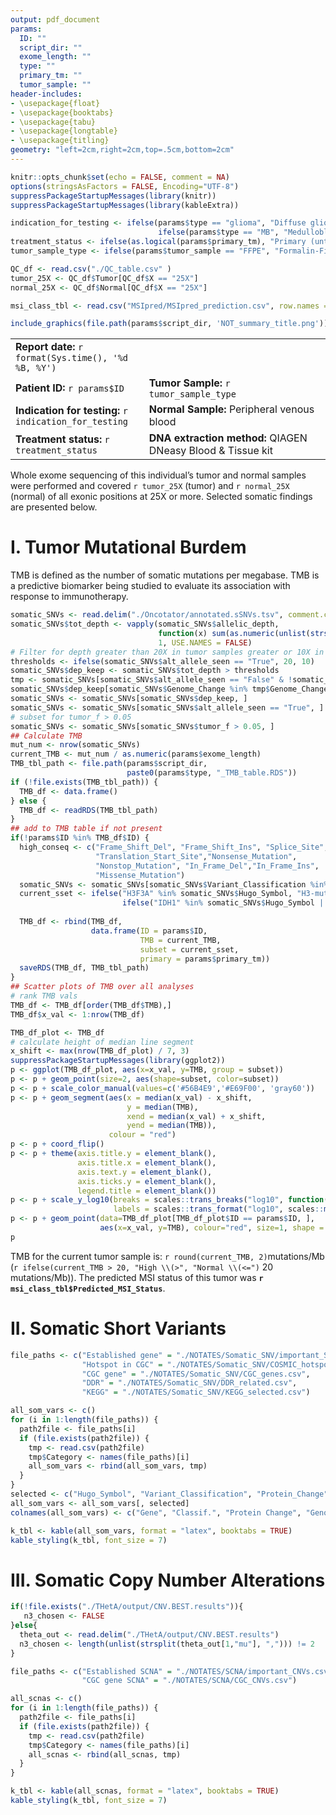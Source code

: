 ```yaml
---
output: pdf_document
params:
  ID: ""
  script_dir: ""
  exome_length: ""
  type: ""
  primary_tm: ""
  tumor_sample: ""
header-includes:
- \usepackage{float}
- \usepackage{booktabs}
- \usepackage{tabu}
- \usepackage{longtable}
- \usepackage{titling}
geometry: "left=2cm,right=2cm,top=.5cm,bottom=2cm"
---
```


```r
knitr::opts_chunk$set(echo = FALSE, comment = NA)
options(stringsAsFactors = FALSE, Encoding="UTF-8")
suppressPackageStartupMessages(library(knitr))
suppressPackageStartupMessages(library(kableExtra))

indication_for_testing <- ifelse(params$type == "glioma", "Diffuse glioma clinical WES analysis",
                                 ifelse(params$type == "MB", "Medulloblastoma WES clinical WES analysis", "Oncological WES analysis"))
treatment_status <- ifelse(as.logical(params$primary_tm), "Primary (untreated) tumor", "Recurrent (previously treated) tumor")
tumor_sample_type <- ifelse(params$tumor_sample == "FFPE", "Formalin-Fixed Paraffin-Embedded (FFPE) tissue specimen", "Fresh tumor tissue, snap-frozen in liquid nitrogen")

QC_df <- read.csv("./QC_table.csv" )
tumor_25X <- QC_df$Tumor[QC_df$X == "25X"]
normal_25X <- QC_df$Normal[QC_df$X == "25X"]

msi_class_tbl <- read.csv("MSIpred/MSIpred_prediction.csv", row.names = 1)
```

```r
include_graphics(file.path(params$script_dir, 'NOT_summary_title.png'))
```

\fontsize{8}{8}
\selectfont

|                                                        |                                                                           |
|--------------------------------------------------------|---------------------------------------------------------------------------|
| **Report date:** `r format(Sys.time(), '%d %B, %Y')`   |                                                                           |
| **Patient ID: ** `r params$ID`                         | **Tumor Sample: ** `r tumor_sample_type`                                  |
| **Indication for testing: ** `r indication_for_testing`| **Normal Sample: ** Peripheral venous blood                               |
| **Treatment status: ** `r treatment_status`            | **DNA extraction method:** QIAGEN DNeasy Blood & Tissue kit               |

\fontsize{10}{10}
\selectfont
Whole exome sequencing of this individual's tumor and normal samples were performed and covered `r tumor_25X` (tumor) and `r normal_25X` (normal) of all exonic positions at 25X or more. Selected somatic findings are presented below.

# I. Tumor Mutational Burdem

TMB is defined as the number of somatic mutations per megabase. TMB is a predictive biomarker being studied to evaluate its association with response to immunotherapy.

```r
somatic_SNVs <- read.delim("./Oncotator/annotated.sSNVs.tsv", comment.char="#")
somatic_SNVs$tot_depth <- vapply(somatic_SNVs$allelic_depth, 
                                 function(x) sum(as.numeric(unlist(strsplit(x, ",")))), 
                                 1, USE.NAMES = FALSE)
# Filter for depth greater than 20X in tumor samples greater or 10X in normal samples
thresholds <- ifelse(somatic_SNVs$alt_allele_seen == "True", 20, 10)
somatic_SNVs$dep_keep <- somatic_SNVs$tot_depth > thresholds
tmp <- somatic_SNVs[somatic_SNVs$alt_allele_seen == "False" & !somatic_SNVs$dep_keep, ]
somatic_SNVs$dep_keep[somatic_SNVs$Genome_Change %in% tmp$Genome_Change] <- FALSE
somatic_SNVs <- somatic_SNVs[somatic_SNVs$dep_keep, ]
somatic_SNVs <- somatic_SNVs[somatic_SNVs$alt_allele_seen == "True", ]
# subset for tumor_f > 0.05
somatic_SNVs <- somatic_SNVs[somatic_SNVs$tumor_f > 0.05, ]
## Calculate TMB
mut_num <- nrow(somatic_SNVs)
current_TMB <- mut_num / as.numeric(params$exome_length)
TMB_tbl_path <- file.path(params$script_dir, 
                          paste0(params$type, "_TMB_table.RDS"))
if (!file.exists(TMB_tbl_path)) {
  TMB_df <- data.frame()
} else {
  TMB_df <- readRDS(TMB_tbl_path)
}
## add to TMB table if not present
if(!params$ID %in% TMB_df$ID) {
  high_conseq <- c("Frame_Shift_Del", "Frame_Shift_Ins", "Splice_Site", 
                   "Translation_Start_Site","Nonsense_Mutation", 
                   "Nonstop_Mutation", "In_Frame_Del","In_Frame_Ins", 
                   "Missense_Mutation")
  somatic_SNVs <- somatic_SNVs[somatic_SNVs$Variant_Classification %in% high_conseq,]
  current_sset <- ifelse("H3F3A" %in% somatic_SNVs$Hugo_Symbol, "H3-mut",
                         ifelse("IDH1" %in% somatic_SNVs$Hugo_Symbol | "IDH2" %in% somatic_SNVs$Hugo_Symbol, "IDH-mut", "IDH-WT"))
  
  TMB_df <- rbind(TMB_df, 
                  data.frame(ID = params$ID, 
                             TMB = current_TMB, 
                             subset = current_sset,
                             primary = params$primary_tm))
  saveRDS(TMB_df, TMB_tbl_path)
}
## Scatter plots of TMB over all analyses
# rank TMB vals
TMB_df <- TMB_df[order(TMB_df$TMB),]
TMB_df$x_val <- 1:nrow(TMB_df)

TMB_df_plot <- TMB_df
# calculate height of median line segment
x_shift <- max(nrow(TMB_df_plot) / 7, 3)
suppressPackageStartupMessages(library(ggplot2))
p <- ggplot(TMB_df_plot, aes(x=x_val, y=TMB, group = subset))
p <- p + geom_point(size=2, aes(shape=subset, color=subset))
p <- p + scale_color_manual(values=c('#56B4E9','#E69F00', 'gray60'))
p <- p + geom_segment(aes(x = median(x_val) - x_shift, 
                          y = median(TMB), 
                          xend = median(x_val) + x_shift, 
                          yend = median(TMB)), 
                      colour = "red")
p <- p + coord_flip()
p <- p + theme(axis.title.y = element_blank(),
               axis.title.x = element_blank(),
               axis.text.y = element_blank(),
               axis.ticks.y = element_blank(),
               legend.title = element_blank())
p <- p + scale_y_log10(breaks = scales::trans_breaks("log10", function(x) 10^x),
                       labels = scales::trans_format("log10", scales::math_format(10^.x)))
p <- p + geom_point(data=TMB_df_plot[TMB_df_plot$ID == params$ID, ], 
                    aes(x=x_val, y=TMB), colour="red", size=1, shape = 1)
p
```

TMB for the current tumor sample is: `r round(current_TMB, 2)`mutations/Mb (`r ifelse(current_TMB > 20, "High \\(>", "Normal \\(<=")` 20 mutations/Mb)). The predicted MSI status of this tumor was **`r msi_class_tbl$Predicted_MSI_Status`**.

# II. Somatic Short Variants

```r
file_paths <- c("Established gene" = "./NOTATES/Somatic_SNV/important_SNVs.csv",
                "Hotspot in CGC" = "./NOTATES/Somatic_SNV/COSMIC_hotspot.csv",
                "CGC gene" = "./NOTATES/Somatic_SNV/CGC_genes.csv",
                "DDR" = "./NOTATES/Somatic_SNV/DDR_related.csv",
                "KEGG" = "./NOTATES/Somatic_SNV/KEGG_selected.csv")

all_som_vars <- c()
for (i in 1:length(file_paths)) {
  path2file <- file_paths[i]
  if (file.exists(path2file)) {
    tmp <- read.csv(path2file)
    tmp$Category <- names(file_paths)[i]
    all_som_vars <- rbind(all_som_vars, tmp)
  }
}
selected <- c("Hugo_Symbol", "Variant_Classification", "Protein_Change", "Genome_Change", "tumor_f", "Category")
all_som_vars <- all_som_vars[, selected]
colnames(all_som_vars) <- c("Gene", "Classif.", "Protein Change", "Genome Change", "VAF", "Category")

k_tbl <- kable(all_som_vars, format = "latex", booktabs = TRUE)
kable_styling(k_tbl, font_size = 7)
```


# III. Somatic Copy Number Alterations

```r
if(!file.exists("./THetA/output/CNV.BEST.results")){
   n3_chosen <- FALSE
}else{
  theta_out <- read.delim("./THetA/output/CNV.BEST.results")
  n3_chosen <- length(unlist(strsplit(theta_out[1,"mu"], ","))) != 2
}
```

\begin{center} 
\includegraphics[width=500pt]{`r ifelse(n3_chosen,"./THetA/output/CNV.n3.graph.pdf","./THetA/output/CNV.n2.graph.pdf")`}
\end{center}

```r
file_paths <- c("Established SCNA" = "./NOTATES/SCNA/important_CNVs.csv",
                "CGC gene SCNA" = "./NOTATES/SCNA/CGC_CNVs.csv")

all_scnas <- c()
for (i in 1:length(file_paths)) {
  path2file <- file_paths[i]
  if (file.exists(path2file)) {
    tmp <- read.csv(path2file)
    tmp$Category <- names(file_paths)[i]
    all_scnas <- rbind(all_scnas, tmp)
  }
}

k_tbl <- kable(all_scnas, format = "latex", booktabs = TRUE)
kable_styling(k_tbl, font_size = 7)
```
